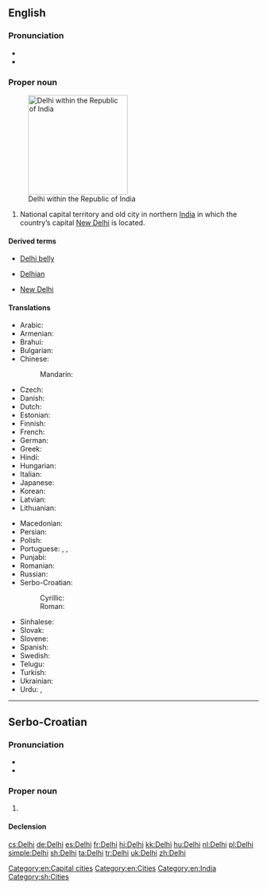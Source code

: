 ==English==
{{wikipedia}}

===Pronunciation===
* {{IPA|/ˈdɛli/|lang=en}}
* {{rhymes|ɛli|lang=en}}

===Proper noun===
{{en-proper noun}}
[[Image:National Capital Territory of Delhi in India (special marker) (disputed hatched).svg|thumb|right|200px|Delhi within the Republic of India]]

# National capital territory and old city in northern [[India]] in which the country’s capital [[New Delhi]] is located.

====Derived terms====
{{rel-top3|Terms derived from ''Delhi''}}
* [[Delhi belly]]
{{rel-mid3}}
* [[Delhian]]
{{rel-mid3}}
* [[New Delhi]]
{{rel-bottom}}

====Translations====
{{trans-top|National capital territory and old city in northern India}}
* Arabic: {{t|ar|دلهي|f|tr=dilhii}}
* Armenian: {{t|hy|Դելի|tr=Deli}}
* Brahui: {{t|brh|Daelí}}
* Bulgarian: {{t|bg|Делхи|tr=Délχi}}
* Chinese:
*: Mandarin: {{t+|cmn|德里|tr=Délǐ|sc=Hani}}
* Czech: {{t+|cs|Dillí|n}}
* Danish: {{t|da|Delhi}}
* Dutch: {{t+|nl|Delhi}}
* Estonian: {{t|et|Delhi}}
* Finnish: {{t|fi|Delhi}}
* French: {{t+|fr|Delhi}}
* German: {{t+|de|Delhi}}
* Greek: {{t|el|Δελχί|n|tr=Delhí}}
* Hindi: {{t+|hi|दिल्ली|f|tr=dillī}}
* Hungarian: {{t+|hu|Delhi}}
* Italian: {{t|it|Delhi}}
* Japanese: {{t|ja|デリー|tr=Derī}}
* Korean: {{t|ko|델리|tr=Delli|sc=Kore}}
* Latvian: {{t|lv|Deli}}
* Lithuanian: {{t|lt|Delis|m}}
{{trans-mid}}
* Macedonian: {{t|mk|Делхи|n|tr=Délhi}}
* Persian: {{t|fa|دهلی|tr=Dehli|sc=fa-Arab}}
* Polish: {{t+|pl|Delhi}}
* Portuguese: {{t|pt|Déli}}, {{t|pt|Deli}}, {{t|pt|Dheli}}
* Punjabi: {{t|pa|ਦਿੱਲੀ|tr=Dillī}}
* Romanian: {{t|ro|Delhi}}
* Russian: {{t|ru|Дели|m|tr=Dɛ́li}}
* Serbo-Croatian:
*: Cyrillic: {{t|sh|Делхи|m}}
*: Roman: {{t+|sh|Delhi|m}}
* Sinhalese: {{t|si|දිල්ලිය|tr=dilliya|sc=Sinh}}
* Slovak: {{t|sk|Dillí}}
* Slovene: {{t|sl|Delhi}}
* Spanish: {{t+|es|Delhi}}
* Swedish: {{t|sv|Delhi}}
* Telugu: {{t+|te|ఢిల్లీ}}
* Turkish: {{t+|tr|Delhi}}
* Ukrainian: {{t|uk|Делі|sc=Cyrl}}
* Urdu: {{t|ur|دلّی|f|tr=dillī}}, {{t|ur|دہلی|f|tr=dehlī|sc=ur-Arab}}
{{trans-bottom}}

[[Category:en:Capital cities]]
[[Category:en:Cities]]
[[Category:en:India]]

----

==Serbo-Croatian==
{{wikipedia|lang=sh}}

===Pronunciation===
* {{IPA|/dêlxi/|lang=sh}}
* {{hyphenation|Del|hi|lang=sh}}

===Proper noun===
{{sh-proper noun|g=m|head=Dȅlhi|r|Делхи|Де̏лхи}}

# {{l/en|Delhi}}

====Declension====
{{sh-decl-noun-unc
|Delhi
|Delhija
|Delhiju
|Delhi
|Delhi
|Delhiju
|Delhijem
}}

[[Category:sh:Cities]]

[[cs:Delhi]]
[[de:Delhi]]
[[es:Delhi]]
[[fr:Delhi]]
[[hi:Delhi]]
[[kk:Delhi]]
[[hu:Delhi]]
[[nl:Delhi]]
[[pl:Delhi]]
[[simple:Delhi]]
[[sh:Delhi]]
[[ta:Delhi]]
[[tr:Delhi]]
[[uk:Delhi]]
[[zh:Delhi]]
